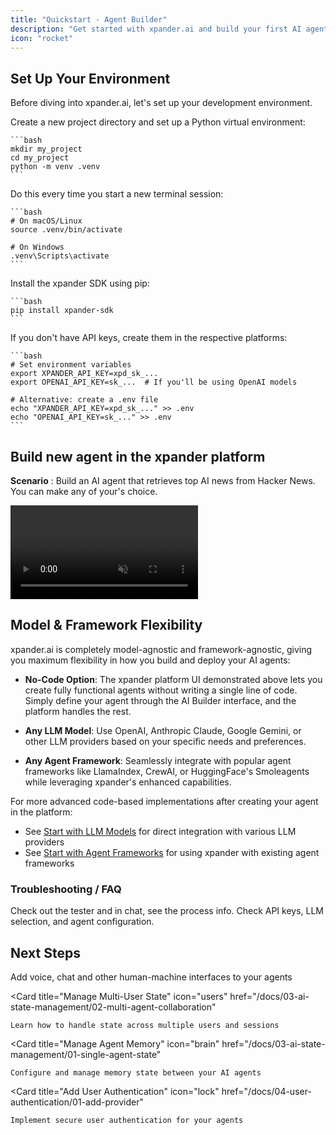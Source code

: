 ```yaml
---
title: "Quickstart - Agent Builder"
description: "Get started with xpander.ai and build your first AI agent"
icon: "rocket"
---
```


## Set Up Your Environment

Before diving into xpander.ai, let's set up your development environment.

<Steps>
  <Step title="Create a project and virtual environment">
    Create a new project directory and set up a Python virtual environment:
    
    ```bash
    mkdir my_project
    cd my_project
    python -m venv .venv
    ```
  </Step>
  
  <Step title="Activate the virtual environment">
    Do this every time you start a new terminal session:
    
    ```bash
    # On macOS/Linux
    source .venv/bin/activate
    
    # On Windows
    .venv\Scripts\activate
    ```
  </Step>
  
  <Step title="Install the xpander SDK">
    Install the xpander SDK using pip:
    
    ```bash
    pip install xpander-sdk
    ```
  </Step>
  
  <Step title="Set up your API keys">
    If you don't have API keys, create them in the respective platforms:
    
    ```bash
    # Set environment variables
    export XPANDER_API_KEY=xpd_sk_...
    export OPENAI_API_KEY=sk_...  # If you'll be using OpenAI models
    
    # Alternative: create a .env file
    echo "XPANDER_API_KEY=xpd_sk_..." >> .env
    echo "OPENAI_API_KEY=sk_..." >> .env
    ```
  </Step>
</Steps>

## Build new agent in the xpander platform
**Scenario** : Build an AI agent that retrieves top AI news from Hacker News. You can make any of your's choice.

<Frame>
<video
  autoPlay
  muted
  loop
  playsInline
  className="w-full aspect-video"
  src="https://assets.xpanderai.io/vidoes/getting-started/planner.mp4"
></video>
</Frame>

## Model & Framework Flexibility

xpander.ai is completely model-agnostic and framework-agnostic, giving you maximum flexibility in how you build and deploy your AI agents:

- **No-Code Option**: The xpander platform UI demonstrated above lets you create fully functional agents without writing a single line of code. Simply define your agent through the AI Builder interface, and the platform handles the rest.

- **Any LLM Model**: Use OpenAI, Anthropic Claude, Google Gemini, or other LLM providers based on your specific needs and preferences.

- **Any Agent Framework**: Seamlessly integrate with popular agent frameworks like LlamaIndex, CrewAI, or HuggingFace's Smoleagents while leveraging xpander's enhanced capabilities.

For more advanced code-based implementations after creating your agent in the platform:

- See [Start with LLM Models](/docs/01-get-started/02-llm-models) for direct integration with various LLM providers
- See [Start with Agent Frameworks](/docs/01-get-started/03-agent-frameworks) for using xpander with existing agent frameworks
   
### Troubleshooting / FAQ
<AccordionGroup>

  <Accordion title="How can I check logs for past interactions?">
    Check out the tester and in chat, see the process info.
  </Accordion>
  <Accordion title="What to do if the agent chatbot is not working">
    Check API keys, LLM selection, and agent configuration.
  </Accordion>
  
</AccordionGroup>


## Next Steps
<CardGroup cols={2}>
  <Card 
    title="Add Voice & Chat Interfaces" 
    icon="microphone"
    href="/docs/05-human-interfaces/01-voice-apis"
  >
    Add voice, chat and other human-machine interfaces to your agents
  </Card>

  <Card 
    title="Manage Multi-User State" 
    icon="users"
    href="/docs/03-ai-state-management/02-multi-agent-collaboration"
  >
    Learn how to handle state across multiple users and sessions
  </Card>

  <Card 
    title="Manage Agent Memory" 
    icon="brain"
    href="/docs/03-ai-state-management/01-single-agent-state"
  > 
    Configure and manage memory state between your AI agents
  </Card>

  <Card 
    title="Add User Authentication" 
    icon="lock"
    href="/docs/04-user-authentication/01-add-provider"
  >
    Implement secure user authentication for your agents
  </Card>
</CardGroup> 